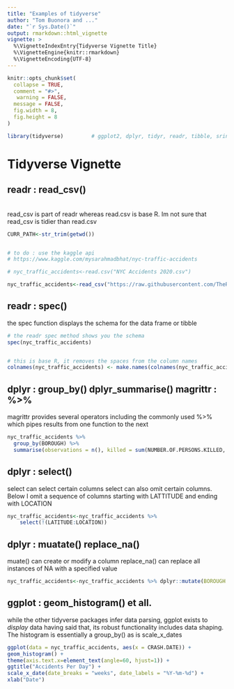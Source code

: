```yaml
---
title: "Examples of tidyverse"
author: "Tom Buonora and ..."
date: "`r Sys.Date()`"
output: rmarkdown::html_vignette
vignette: >
  %\VignetteIndexEntry{Tidyverse Vignette Title}
  %\VignetteEngine{knitr::rmarkdown}
  %\VignetteEncoding{UTF-8}
---
```


```r
knitr::opts_chunk$set(
  collapse = TRUE,
  comment = "#>",
   warning = FALSE, 
  message = FALSE,
  fig.width = 8,
  fig.height = 8
)
```

```r

library(tidyverse)         # ggplot2, dplyr, tidyr, readr, tibble, sringr and more

```


# Tidyverse Vignette




##   readr : read_csv()

<br>
read_csv is part of readr whereas read.csv is base R. Im not sure that read_csv is tidier than read.csv
<br>

```r
CURR_PATH<-str_trim(getwd())


# to do : use the kaggle api
# https://www.kaggle.com/mysarahmadbhat/nyc-traffic-accidents

# nyc_traffic_accidents<-read.csv("NYC Accidents 2020.csv")

nyc_traffic_accidents<-read_csv("https://raw.githubusercontent.com/TheReallyBigApple/CunyAssignments/main/DATA607/NYC%20Accidents%202020.csv",show_col_types = FALSE)


```

##   readr : spec()

the spec function displays the schema for the data frame or tibble

```r

# the readr spec method shows you the schema
spec(nyc_traffic_accidents)


# this is base R, it removes the spaces from the column names
colnames(nyc_traffic_accidents) <- make.names(colnames(nyc_traffic_accidents))

```

##   dplyr : group_by()    dplyr_summarise()     magrittr : %>%

magrittr provides several operators including the commonly used %>% which pipes results from one function to the next

```r


nyc_traffic_accidents %>%
  group_by(BOROUGH) %>%
  summarise(observations = n(), killed = sum(NUMBER.OF.PERSONS.KILLED, na.rm = TRUE))


```

##   dplyr : select()

select can select certain columns
select can also omit certain columns. 
Below I omit a sequence of columns starting with LATTITUDE and ending with LOCATION

```r

nyc_traffic_accidents<-nyc_traffic_accidents %>% 
    select(!(LATITUDE:LOCATION))

```

##   dplyr : muatate()   replace_na()

muate() can create or modify a column
replace_na() can replace all instances of NA with a specified value

```r

nyc_traffic_accidents<-nyc_traffic_accidents %>% dplyr::mutate(BOROUGH = replace_na(BOROUGH, "NYC"))

```


##   ggplot :  geom_histogram() et all.

while the other tidyverse packages infer data parsing, ggplot exists to *display* data
having said that, its robust functionality includes data shaping. The histogram is essentially a group_by()
as is scale_x_dates

```r


ggplot(data = nyc_traffic_accidents, aes(x = CRASH.DATE)) +
geom_histogram() +
theme(axis.text.x=element_text(angle=60, hjust=1)) +
ggtitle("Accidents Per Day") +
scale_x_date(date_breaks = "weeks", date_labels = "%Y-%m-%d") +
xlab("Date") 



```


